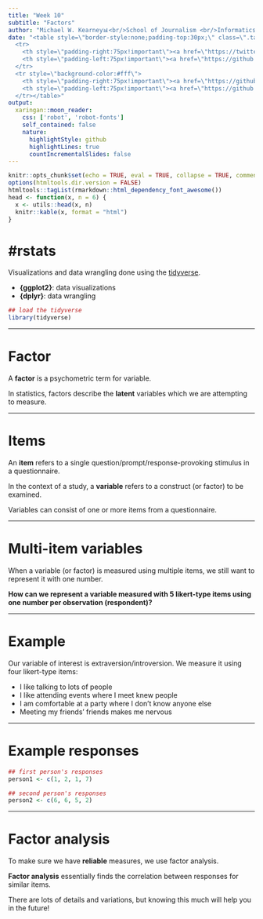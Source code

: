 ```yaml
---
title: "Week 10"
subtitle: "Factors"
author: "Michael W. Kearney📊<br/>School of Journalism <br/>Informatics Institute <br/>University of Missouri"
date: "<table style=\"border-style:none;padding-top:30px;\" class=\".table\">
  <tr>
    <th style=\"padding-right:75px!important\"><a href=\"https://twitter.com/kearneymw\"> <i class=\"fa fa-twitter\"></i> </a></th>
    <th style=\"padding-left:75px!important\"><a href=\"https://github.com/mkearney\"> <i class=\"fa fa-github\"></i> </a></th>
  </tr>
  <tr style=\"background-color:#fff\">
    <th style=\"padding-right:75px!important\"><a href=\"https://github.com/mkearney\"> @kearneymw </a></th>
    <th style=\"padding-left:75px!important\"><a href=\"https://github.com/mkearney\"> @mkearney </a></th>
  </tr></table>"
output:
  xaringan::moon_reader:
    css: ['robot', 'robot-fonts']
    self_contained: false
    nature:
      highlightStyle: github
      highlightLines: true
      countIncrementalSlides: false
---
```


```r
knitr::opts_chunk$set(echo = TRUE, eval = TRUE, collapse = TRUE, comment = ">")
options(htmltools.dir.version = FALSE)
htmltools::tagList(rmarkdown::html_dependency_font_awesome())
head <- function(x, n = 6) {
  x <- utils::head(x, n)
  knitr::kable(x, format = "html")
}
```

# \#rstats

Visualizations and data wrangling done using the [tidyverse](https://tidyverse.org).

+ **{ggplot2}**: data visualizations
+ **{dplyr}**: data wrangling

```r
## load the tidyverse
library(tidyverse)
```

---

# Factor

A **factor** is a psychometric term for variable. 

In statistics, factors describe the **latent** variables which we are attempting to measure. 


---

# Items

An **item** refers to a single question/prompt/response-provoking stimulus in a questionnaire.

In the context of a study, a **variable** refers to a construct (or factor) to be examined.

Variables can consist of one or more items from a questionnaire.


---

# Multi-item variables

When a variable (or factor) is measured using multiple items, we still want to represent it with one number.

**How can we represent a variable measured with 5 likert-type items using one number per observation (respondent)?**


---

# Example

Our variable of interest is extraversion/introversion. We measure it using four likert-type items:

+ I like talking to lots of people
+ I like attending events where I meet knew people
+ I am comfortable at a party where I don't know anyone else
+ Meeting my friends' friends makes me nervous


---

# Example responses

```r
## first person's responses
person1 <- c(1, 2, 1, 7)

## second person's responses
person2 <- c(6, 6, 5, 2)
```


---

# Factor analysis

To make sure we have **reliable** measures, we use factor analysis.

**Factor analysis** essentially finds the correlation between responses for similar items. 

There are lots of details and variations, but knowing this much will help you in the future!

